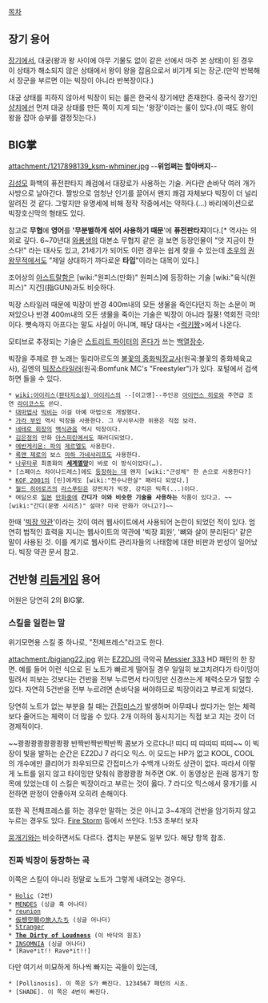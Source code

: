 [[목차]]
== 장기 용어 ==
[[장기]]에서, 대궁(왕과 왕 사이에 아무 기물도 없이 같은 선에서 마주 본 상태)이 된 경우 이 상태가 해소되지 않은 상태에서 왕이 왕을 잡음으로서 비기게 되는 장군.(만약 반복해서 장군을 부르면 이는 빅장이 아니라 반복장이다.)

대궁 상태를 피하지 않아서 빅장이 되는 룰은 한국식 장기에만 존재한다. 중국식 장기인 [[샹치]]에선 먼저 대궁 상태를 만든 쪽이 지게 되는 '왕장'이라는 룰이 있다.(이 때도 왕이 왕을 잡아 승부를 결정짓는다.)

== '''BIG掌''' ==
attachment:/1217898139_ksm-whminer.jpg
--'''위엄쩌는 할아버지'''--

[[김성모]] 화백의 퓨전판타지 쾌검에서 대장로가 사용하는 기술. 커다란 손바닥 여러 개가 사방으로 날아간다. 짤방으로 엄청난 인기를 끌어서 왠지 쾌검 자체보다 빅장이 더 널리 알려진 것 같다. 그렇지만 유명세에 비해 정작 작중에서는 약하다.(…)
바리에이션으로 빅장호신막의 형태도 있다.

참고로 '''무협'''에 '''영어'''를 ''''무분별하게 섞어 사용하기 때문''''에 '''퓨전판타지'''이다.[* 역사는 의외로 깊다. 6~70년대 [[와룡생]]의 대본소 무협지 같은 걸 보면 등장인물이 "앗 지금이 찬스다!" 라는 대사도 있고, 21세기가 되어도 이런 경우는 쉽게 찾을 수 있는데 [[초우]]의 [[권왕무적]]에서도 "제일 상대하기 까다로운 '''타입'''"이라는 대목이 있다.]

조어상의 [[아스트랄]]함은 [wiki:"원피스(만화)" 원피스]에 등장하는 기술 [wiki:"육식(원피스)" 지건](指GUN)과도 비슷하다.

빅장 스타일러 때문에 빅장이 반경 400m내의 모든 생물을 죽인다던지 하는 소문이 퍼져있으나 반경 400m내의 모든 생물을 죽이는 기술은 빅장이 아니라 질풍! 역회전 극의!이다. 뼛속까지 아프다는 말도 사실이 아니며, 해당 대사는 <[[럭키짱]]>에서 나온다.

모티브로 추정되는 기술은 [[스트리트 파이터]]의 [[혼다]]가 쓰는 [[백열장수]].

빅장을 주제로 한 노래는 밀리아르도의 [[불꽃의 중화빅장교사]](원곡:불꽃의 중화체육교사), 길엔의 [[빅장스타일러]](원곡:Bomfunk MC's "Freestyler")가 있다. 포털에서 검색하면 들을 수 있다.

 * [[wiki:아이리스(판타지소설) 아이리스]]의 --[이고깽]--주인공 [[아이언스 히로]]와 주연급 조연 [[라이코스]]도 쓴다.
 * [[대마법사]] [[빅비]]는 이걸 아예 마법으로 개발했다.
 * [[가라 부인]] 역시 빅장을 사용한다. 그 무시무시한 위용은 직접 보라.
 * [[네테로 회장]]의 [[백식관음]] 역시 빅장이다.
 * [[김은정]]의 만화 [[아스피린]]에서도 패러디되었다.
 * [[에반게리온: 파]]의 [[제르엘]]도 사용한다.
 * [[록맨 제로]]의 보스 [[마하 가네샤리프]]도 사용한다.
 * [[나루타루]] 최종화의 '''[[세계멸망]]'''이 바로 이 방식이었다(…).
 * [스페이스 차이나드레스]에도 [http://comic.naver.com/webtoon/detail.nhn?titleId=423383&no=25&weekday=tue 등장하는 데] 왠지 [wiki:"근성체" 한 손으로 사용한다?]
 * [[KOF 2001]]의 [린]에게도 [wiki:"천수나한살" 패러디 되었다.]
 * [[월드 히어로즈]]의 [[라스푸틴]]은 강펀치가 빅장, 강킥은 빅족(...)이다.
 * 여담으로 [[일본]] [[만화]]중에 '''간디가 이와 비슷한 기술을 사용하는''' 작품이 있다고. ~~[wiki:"간디(문명 시리즈)" 설마? 미국 만화가 아니고?]~~

한때 '[[빅장 약관]]'이라는 것이 여러 웹사이트에서 사용되어 논란이 되었던 적이 있다. 엄연히 법적인 효력을 지니는 웹사이트의 약관에 '빅장 회원', '뼈와 살이 분리된다' 같은 말이 사용된 것. 이를 계기로 웹사이트 관리자들의 나태함에 대한 비판과 반성이 일어났다. 빅장 약관 문서 참고.

== 건반형 [[리듬게임]] 용어 ==
어원은 당연히 2의 BIG掌.
=== 스킬을 일컫는 말 ===
위기모면용 스킬 중 하나로, "전체프레스"라고도 한다.

attachment:/bigjang22.jpg
위는 [[EZ2DJ]]의 극악곡 [[Messier 333]] HD 패턴의 한 장면.
예를 들어 이런 식으로 된 노트가 빠르게 떨어질 경우 일일히 보고치려다가 타이밍이 밀려서 피보는 것보다는 건반을 전부 누르면서 타이밍만 신경쓰는게 체력소모가 덜할 수 있다. 자연히 5건반을 전부 누르려면 손바닥을 써야하므로 빅장이라고 부르게 되었다.

당연히 노트가 없는 부분을 칠 때는 [[간접미스]]가 발생하며 아무때나 썼다가는 얻는 체력보다 줄어드는 체력이 더 많을 수 있다. 2개 이하의 동시치기는 직접 보고 치는 것이 더 경제적이다.

{{{#!html
<object width="640" height="390"><param name="movie" value="http://www.youtube.com/v/9zd9B8pZ4yY&hl=ko_KR&feature=player_embedded&version=3"></param><param name="allowFullScreen" value="true"></param><param name="allowScriptAccess" value="always"></param><embed src="http://www.youtube.com/v/9zd9B8pZ4yY&hl=ko_KR&feature=player_embedded&version=3" type="application/x-shockwave-flash" allowfullscreen="true" allowScriptAccess="always" width="640" height="390"></embed></object>
</embed></object>
}}}
~~쾅쾅쾅쾅쾅쾅쾅쾅 반짝반짝반짝반짝 콤보가 오르다니! 띠디 띠 띠띠띠 띠띠~~
이 빅장이 빛을 발하는 순간은 EZ2DJ 7 라디오 믹스.
이 모드는 HP가 없고 KOOL, COOL의 개수에만 클리어가 좌우되므로 간접미스가 수백개 나와도 상관이 없다. 따라서 이렇게 노트를 읽지 않고 타이밍만 맞춰숴 쾅쾅쾅쾅 쳐주면 OK.
이 동영상은 원래 뭉개기 항목에 있었는데 이 스킬은 빅장이라고 부르는 것이 옳다. 7 라디오 믹스에서 뭉개기를 시전하면 판정이 안좋아져 오히려 손해이다.

또한 꼭 전체프레스를 하는 경우만 말하는 것은 아니고 3~4개의 건반을 암기하지 않고 누르는 경우도 있다. [[Fire Storm]] 등에서 쓰인다.
{{{#!HTML
<object width="480" height="360"><param name="movie" value="http://www.youtube.com/v/ORpivjY2c08?version=3&amp;hl=ko_KR"></param><param name="allowFullScreen" value="true"></param><param name="allowscriptaccess" value="always"></param><embed src="http://www.youtube.com/v/ORpivjY2c08?version=3&amp;hl=ko_KR" type="application/x-shockwave-flash" width="480" height="360" allowscriptaccess="always" allowfullscreen="true"></embed></object>
}}}
1:53 초부터 보자


[[뭉개기]]와는 비슷하면서도 다르다. 겹치는 부분도 일부 있다. 해당 항목 참조.

=== 진짜 빅장이 등장하는 곡 ===
이쪽은 스킬이 아니라 정말로 노트가 그렇게 내려오는 경우다.
 * [[Holic]] (2번)
 * [[MENDES]] (싱글 흑 어나더)
 * [[reunion]]
 * [[仮想空間の旅人たち]] (싱글 어나더)
 * [[Stranger]]
 * '''[[The Dirty of Loudness]]''' (이 바닥의 원조)
 * [[INSOMNIA]] (싱글 어나더)
 * [Rave*it!! Rave*it!!]

다만 여기서 미묘하게 하나씩 빠지는 곡들이 있는데,
 * [Pollinosis]. 이 쪽은 S가 빠진다. 1234567 패턴의 시초.
 * [SHADE]. 이 쪽은 4번이 빠진다.
